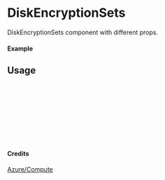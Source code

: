 
<Meta of={DiskEncryptionSets} title="Azure/Compute/DiskEncryptionSets" />

# DiskEncryptionSets

DiskEncryptionSets component with different props.

#### Example

<Canvas of={DiskEncryptionSets.Primary} />

## Usage

```ts
import { DiskEncryptionSets } from "yadl-ui";

const Example = () => {
  return (
      <DiskEncryptionSets />
  );
};

export default Example;
```

#### Credits
[Azure/Compute](https://learn.microsoft.com/en-us/azure/architecture/icons/)
